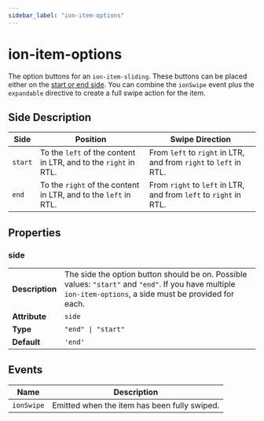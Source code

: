 ```yaml
---
sidebar_label: "ion-item-options"
---
```


# ion-item-options

The option buttons for an `ion-item-sliding`. These buttons can be placed either on the [start or end side](#side-description).
You can combine the `ionSwipe` event plus the `expandable` directive to create a full swipe action for the item.


## Side Description

| Side    | Position                                                        | Swipe Direction                                                   |
|---------|-----------------------------------------------------------------|-------------------------------------------------------------------|
| `start` | To the `left` of the content in LTR, and to the `right` in RTL. | From `left` to `right` in LTR, and from `right` to `left` in RTL. |
| `end`   | To the `right` of the content in LTR, and to the `left` in RTL. | From `right` to `left` in LTR, and from `left` to `right` in RTL. |


## Properties


### side

| | |
| --- | --- |
| **Description** | The side the option button should be on. Possible values: `"start"` and `"end"`. If you have multiple `ion-item-options`, a side must be provided for each. |
| **Attribute** | `side` |
| **Type** | `"end" \| "start"` |
| **Default** | `'end'` |



## Events

| Name | Description |
| --- | --- |
| `ionSwipe` | Emitted when the item has been fully swiped. |


